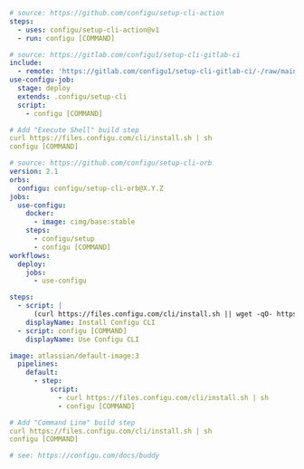 <CodeGroup>

```yaml GitHub Action
# source: https://github.com/configu/setup-cli-action
steps:
  - uses: configu/setup-cli-action@v1
  - run: configu [COMMAND]
```

```yaml GitLab CI/CD
# source: https://gitlab.com/configu1/setup-cli-gitlab-ci
include:
  - remote: 'https://gitlab.com/configu1/setup-cli-gitlab-ci/-/raw/main/configu.gitlab-ci.yml'
use-configu-job:
  stage: deploy
  extends: .configu/setup-cli
  script:
    - configu [COMMAND]
```

```yaml Jenkins
# Add "Execute Shell" build step
curl https://files.configu.com/cli/install.sh | sh
configu [COMMAND]
```

```yaml Circle CI
# source: https://github.com/configu/setup-cli-orb
version: 2.1
orbs:
  configu: configu/setup-cli-orb@X.Y.Z
jobs:
  use-configu:
    docker:
      - image: cimg/base:stable
    steps:
      - configu/setup
      - configu [COMMAND]
workflows:
  deploy:
    jobs:
      - use-configu
```

```yaml Azure DevOps Pipelines
steps:
  - script: |
      (curl https://files.configu.com/cli/install.sh || wget -qO- https://files.configu.com/cli/install.sh) | sudo sh
    displayName: Install Configu CLI
  - script: configu [COMMAND]
    displayName: Use Configu CLI
```

```yaml Bitbucket
image: atlassian/default-image:3
  pipelines:
    default:
      - step:
          script:
            - curl https://files.configu.com/cli/install.sh | sh
            - configu [COMMAND]
```

```yaml TeamCity
# Add "Command Line" build step
curl https://files.configu.com/cli/install.sh | sh
configu [COMMAND]
```

```yaml Buddy
# see: https://configu.com/docs/buddy
```

</CodeGroup>
